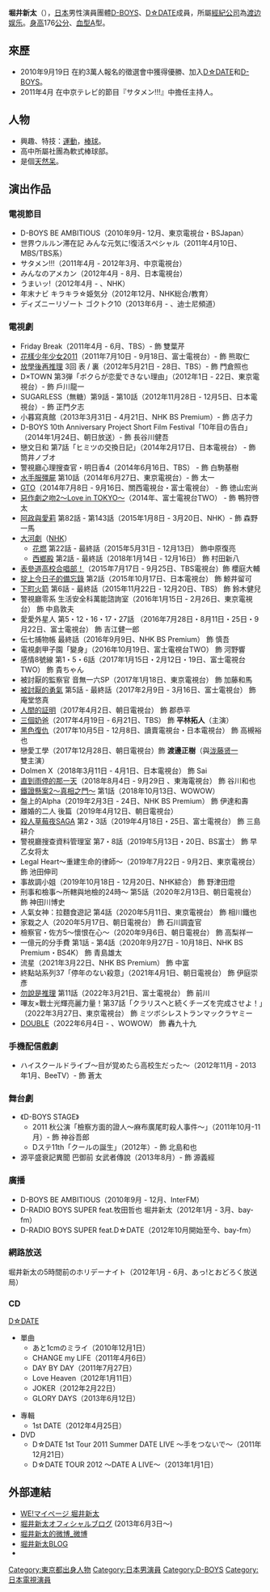 {{藝人
| 姓名 = 堀井新太
| 類型 = 男演員
| 外文名 = 堀井 新太<br/>{{lang|ja|（ほりい あらた）}}
| 羅馬拼音 = Horii Arata
| 暱稱 = あらちゃん、ちゃんあら
| 出生日期 = {{Birth_date_and_age|1992|6|26}}
| 國籍 = {{JPN}}[[東京都|東京都]][[葛飾區|葛飾區]]
| 母校 = 東京都立江北高等學校
| 職業 = [[演員|演員]]、[[歌手|歌手]]
| 活躍年代 = {{start date and age|2010}}
| imdb = 4179558
}}
'''堀井新太'''（{{bd|1992年|6月26日|catIdx=Horii Arata}}），[[日本|日本]]男性演員團體[[D-BOYS|D-BOYS]]、[[D☆DATE|D☆DATE]]成員，所屬[[經紀公司|經紀公司]]為[[渡边娱乐|渡边娱乐]]。[[身高|身高]]176[[公分|公分]]、[[血型|血型]]A型。

== 來歷 ==
*2010年9月19日 在約3萬人報名的徵選會中獲得優勝、加入[[D☆DATE|D☆DATE]]和[[D-BOYS|D-BOYS]]。
*2011年4月 在中京テレビ的節目『サタメン!!!』中擔任主持人。

== 人物 ==
*興趣、特技：[[運動|運動]]，[[棒球|棒球]]。
*高中所屬社團為軟式棒球部。
*是個[[天然呆|天然呆]]。

== 演出作品 ==
=== 電視節目 ===
*D-BOYS BE AMBITIOUS（2010年9月- 12月、東京電視台・BSJapan）
*世界ウルルン滞在記 みんな元気に!復活スペシャル（2011年4月10日、MBS/TBS系）
*サタメン!!!（2011年4月 - 2012年3月、中京電視台）
*みんなのアメカン（2012年4月 - 8月、日本電視台）
*うまいッ!（2012年4月 - 、NHK）
*年末ナビ キラキラ☆姫気分（2012年12月、NHK総合/教育）
*ディズニーリゾート ゴクトク10（2013年6月 - 、迪士尼頻道）

=== 電視劇 ===
* Friday Break（2011年4月 - 6月、TBS）- 飾 雙葉芹 
* [[花樣少年少女_(2011年電視劇)|花樣少年少女2011]]（2011年7月10日 - 9月18日、富士電視台）- 飾 熊取仁
* [[放學後再推理|放學後再推理]] 3回 表 / 裏（2012年5月21日 - 28日、TBS）- 飾 門倉照也
* D×TOWN 第3弾「ボクらが恋愛できない理由」（2012年1日 - 22日、東京電視台）- 飾 戶川龍一
* SUGARLESS（無糖）第9話 - 第10話（2012年11月28日 - 12月5日、日本電視台）- 飾 正門夕志
* 小暮寫真館（2013年3月31日 - 4月21日、NHK BS Premium）- 飾 店子力
* D-BOYS 10th Anniversary Project Short Film Festival「10年目の告白」（2014年1月24日、朝日放送）- 飾 長谷川健吾
* 戀文日和 第7話「ヒミツの交換日記」（2014年2月17日、日本電視台） - 飾 筒井ノブオ
* 警視廳心理搜查官・明日香4（2014年6月16日、TBS） - 飾 白駒基樹
* [[水手服殭屍|水手服殭屍]] 第10話（2014年6月27日、東京電視台）- 飾 太一
* [[GTO_(2012年电视剧)#第二季|GTO]]（2014年7月8日 - 9月16日、關西電視台・富士電視台） - 飾 徳山宏尚
* [[惡作劇之吻～Love_in_TOKYO|惡作劇之吻2〜Love in TOKYO〜]]（2014年、富士電視台TWO） - 飾 鴨狩啓太
* [[阿政與愛莉|阿政與愛莉]] 第82話 - 第143話（2015年1月8日 - 3月20日、NHK）- 飾 森野一馬
* [[大河劇|大河劇]]（[[NHK綜合頻道|NHK]]）
** [[花燃|花燃]] 第22話 - 最終話（2015年5月31日 - 12月13日） 飾中原復亮
** [[西鄉殿|西鄉殿]] 第2話 - 最終話（2018年1月14日 - 12月16日） 飾 村田新八
* [[表參道高校合唱部！|表參道高校合唱部！]]（2015年7月17日 - 9月25日、TBS電視台）飾 櫻庭大輔
* [[掟上今日子的備忘錄|掟上今日子的備忘錄]] 第2話（2015年10月17日、日本電視台） 飾 鯨井留可
* [[下町火箭#TBS版電視劇|下町火箭]] 第6話 - 最終話（2015年11月22日 - 12月20日、TBS） 飾 鈴木健兒
* 警視廳零系 生活安全科萬能諮詢室（2016年1月15日 - 2月26日、東京電視台） 飾 中島敦夫
* 愛愛外星人 第5・12・16・17・27話 （2016年7月28日・8月11日・25日・9月22日、富士電視台） 飾 吉江健一郎
* 伝七捕物帳 最終話（2016年9月9日、NHK BS Premium） 飾 慎吾
* 電視劇甲子園「變身」（2016年10月19日、富士電視台TWO） 飾 河野響
* 感情8號線 第1・5・6話（2017年1月15日・2月12日・19日、富士電視台TWO） 飾 貴ちゃん
* 被討厭的監察官 音無一六SP（2017年1月18日、東京電視台） 飾 加藤和馬
* [[被討厭的勇氣_(日本電視劇)|被討厭的勇氣]] 第5話 - 最終話（2017年2月9日 - 3月16日、富士電視台） 飾 庵堂悠真
* [[人性的证明#2017年版|人間的証明]]（2017年4月2日、朝日電視台） 飾 郡恭平
* [[三個奶爸|三個奶爸]]（2017年4月19日 - 6月21日、TBS） 飾 '''平林拓人'''（主演）
* [[黑色復仇|黑色復仇]]（2017年10月5日 - 12月8日、讀賣電視台・日本電視台） 飾 高槻裕也
* 戀愛工學（2017年12月28日、朝日電視台）飾 '''渡邊正樹'''（與[[泷藤贤一|泷藤贤一]]雙主演）
* Dolmen X（2018年3月11日 - 4月1日、日本電視台） 飾 Sai
* [[直到雨停的那一天|直到雨停的那一天]]（2018年8月4日 - 9月29日 、東海電視台） 飾 谷川和也
* [[鐵證懸案～真相之門～|鐵證懸案2～真相之門～]] 第1話（2018年10月13日、WOWOW）
* 盤上的Alpha（2019年2月3日 - 24日、NHK BS Premium） 飾 伊達和壽
* 離婚的二人 後篇（2019年4月12日、朝日電視台）
* [[殺人草莓夜SAGA|殺人草莓夜SAGA]] 第2・3話（2019年4月18日・25日、富士電視台） 飾 三島耕介
* 警視廳搜查資料管理室 第7・8話（2019年5月13日・20日、BS富士） 飾 早乙女将太
* Legal Heart〜重建生命的律師〜（2019年7月22日 - 9月2日、東京電視台） 飾 池田伸司
* 事故調小姐（2019年10月18日 - 12月20日、NHK綜合） 飾 野津田燈
* 刑事和檢事～所轄與地檢的24時～ 第5話（2020年2月13日、朝日電視台） 飾 神田川博史
* 人氣女神：拉麵食遊記 第4話（2020年5月11日、東京電視台） 飾 相川鐵也
* 家栽之人（2020年5月17日、朝日電視台） 飾 石川調査官
* 檢察官・佐方5～懷恨在心～（2020年9月6日、朝日電視台） 飾 高梨祥一
* 一億元的分手費 第1話 - 第4話（2020年9月27日 - 10月18日、NHK BS Premium・BS4K） 飾 青島雄太
* 流星（2021年3月22日、NHK BS Premium） 飾 中富
* 終點站系列37「停年のない殺意」（2021年4月1日、朝日電視台） 飾 伊庭崇彥
* [[勿說是推理#電視劇|勿說是推理]] 第11話（2022年3月21日、富士電視台） 飾 前川
* 嗶友×戰士光輝亮麗力量！第37話「クラリスへと続くチーズを完成させよ！」（2022年3月27日、東京電視台） 飾 ミツボシレストランマックラヤミー
* [[DOUBLE_(漫畫)#電視劇|DOUBLE]]（2022年6月4日 - 、WOWOW） 飾 轟九十九

=== 手機配信戲劇 === 
*ハイスクールドライブ〜目が覚めたら高校生だった〜（2012年11月 - 2013年1月、BeeTV）- 飾 蒼太

=== 舞台劇 ===
*《D-BOYS STAGE》
** 2011 秋公演「檢察方面的證人～麻布廣尾町殺人事件～」（2011年10月-11月）- 飾 神谷吾郎
** Dステ11th「クールの誕生」（2012年）- 飾 北島和也
* 源平盛衰記異聞 巴御前 女武者傳說（2013年8月）- 飾 源義經

=== 廣播 ===
*D-BOYS BE AMBITIOUS（2010年9月 - 12月、InterFM）
*D-RADIO BOYS SUPER feat.牧田哲也 堀井新太（2012年1月 - 3月、bay-fm）
*D-RADIO BOYS SUPER feat.D☆DATE（2012年10月開始至今、bay-fm）

=== 網路放送 === 
堀井新太の5時間前のホリデーナイト（2012年1月 - 6月、あっ!とおどろく放送局）

=== CD ===
[[D☆DATE|D☆DATE]]
*單曲
**あと1cmのミライ（2010年12月1日）
**CHANGE my LIFE（2011年4月6日）
**DAY BY DAY（2011年7月27日）
**Love Heaven（2012年1月11日）
**JOKER（2012年2月22日）
**GLORY DAYS（2013年6月12日）

*專輯
**1st DATE（2012年4月25日）
*DVD
**D☆DATE 1st Tour 2011 Summer DATE LIVE 〜手をつないで〜（2011年12月21日）
**D☆DATE TOUR 2012 〜DATE A LIVE〜（2013年1月1日）

== 外部連結 ==
*[http://www.watanabepro.co.jp/mypage/artist/horiiarata.html  WE!マイページ 堀井新太]{{dead link|date=2017年12月 |bot=InternetArchiveBot |fix-attempted=yes }}
*[http://ameblo.jp/arata-horii-we/  堀井新太オフィシャルブログ] {{Wayback|url=http://ameblo.jp/arata-horii-we/ |date=20210116214806 }}(2013年6月3日～)
*[http://weibo.com/horiiarataofficial 堀井新太的微博_微博]
*[https://web.archive.org/web/20120604014832/http://blog.watanabepro.co.jp/horiiarata/ 堀井新太BLOG]
* {{twitter|horii0626|堀井新太}}{{ja icon}}

{{DEFAULTSORT:Horii, Arata}}
[[Category:東京都出身人物|Category:東京都出身人物]]
[[Category:日本男演員|Category:日本男演員]]


[[Category:D-BOYS|Category:D-BOYS]]
[[Category:日本電視演員|Category:日本電視演員]]